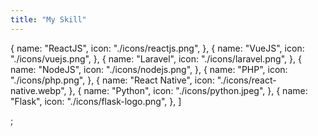 ```yaml
---
title: "My Skill"
---
```


  {
    name: "ReactJS",
    icon: "./icons/reactjs.png",
  },
  {
    name: "VueJS",
    icon: "./icons/vuejs.png",
  },
  {
    name: "Laravel",
    icon: "./icons/laravel.png",
  },
  {
    name: "NodeJS",
    icon: "./icons/nodejs.png",
  },
  {
    name: "PHP",
    icon: "./icons/php.png",
  },
  {
    name: "React Native",
    icon: "./icons/react-native.webp",
  },
  {
    name: "Python",
    icon: "./icons/python.jpeg",
  },
  {
    name: "Flask",
    icon: "./icons/flask-logo.png",
  },
]

;
